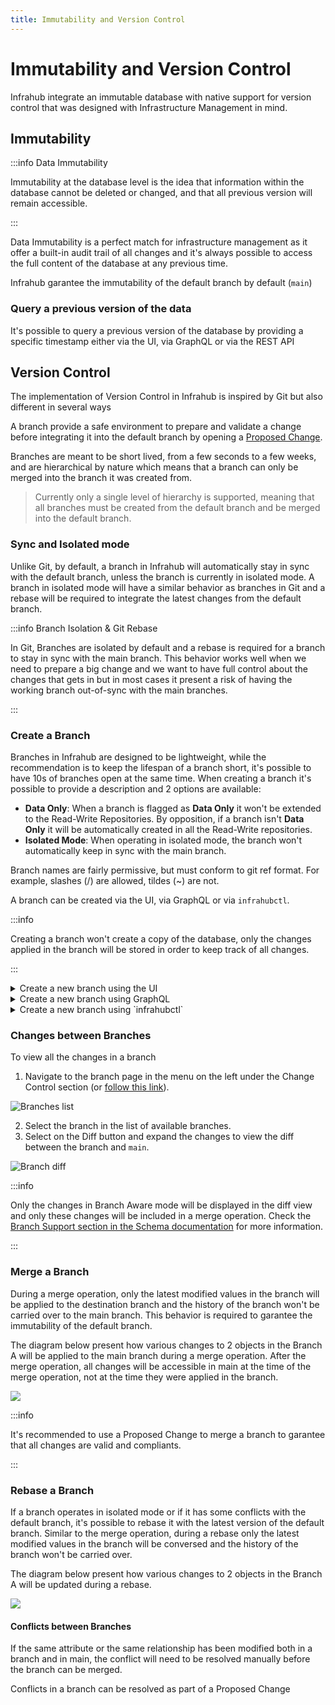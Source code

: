 ```yaml
---
title: Immutability and Version Control
---
```


# Immutability and Version Control

Infrahub integrate an immutable database with native support for version control that was designed with Infrastructure Management in mind.

## Immutability

:::info Data Immutability

Immutability at the database level is the idea that information within the database cannot be deleted or changed,
and that all previous version will remain accessible.

:::

Data Immutability is a perfect match for infrastructure management as it offer a built-in audit trail of all changes
and it's always possible to access the full content of the database at any previous time.

Infrahub garantee the immutability of the default branch by default (`main`)

### Query a previous version of the data

It's possible to query a previous version of the database by providing a specific timestamp either via the UI, via GraphQL or via the REST API

## Version Control

The implementation of Version Control in Infrahub is inspired by Git but also different in several ways

A branch provide a safe environment to prepare and validate a change before integrating it into the default branch by opening a [Proposed Change](/topics/proposed-change).

Branches are meant to be short lived, from a few seconds to a few weeks, and are hierarchical by nature which means that a branch can only be merged into the branch it was created from.

> Currently only a single level of hierarchy is supported, meaning that all branches must be created from the default branch and be merged into the default branch.

### Sync and Isolated mode

Unlike Git, by default, a branch in Infrahub will automatically stay in sync with the default branch, unless the branch is currently in isolated mode.
A branch in isolated mode will have a similar behavior as branches in Git and a rebase will be required to integrate the latest changes from the default branch.

:::info Branch Isolation & Git Rebase

In Git, Branches are isolated by default and a rebase is required for a branch to stay in sync with the main branch.
This behavior works well when we need to prepare a big change and we want to have full control about the changes that gets in but in most cases
it present a risk of having the working branch out-of-sync with the main branches.

:::

### Create a Branch

Branches in Infrahub are designed to be lightweight, while the recommendation is to keep the lifespan of a branch short, it's possible to have 10s of branches open at the same time.
When creating a branch it's possible to provide a description and 2 options are available:

- **Data Only**: When a branch is flagged as **Data Only** it won't be extended to the Read-Write Repositories. By opposition, if a branch isn't **Data Only** it will be automatically created in all the Read-Write repositories.
- **Isolated Mode**: When operating in isolated mode, the branch won't automatically keep in sync with the main branch.

Branch names are fairly permissive, but must conform to git ref format. For example, slashes (/) are allowed, tildes (~) are not.

A branch can be created via the UI, via GraphQL or via `infrahubctl`.

:::info

Creating a branch won't create a copy of the database, only the changes applied in the branch will be stored in order to keep track of all changes.

:::

<details>
  <summary>Create a new branch using the UI</summary>

  You can create a new branch in the frontend by using the button with a `+ sign` in the top right corner, next to the name of the current branch, i.e., `main`.

  ![](../media/tutorial_1_branch_creation.png)

</details>

<details>
  <summary>Create a new branch using GraphQL</summary>

  Use the GraphQL mutation below to create a new branch named `cr1234`

  ```graphql
  # Endpoint : http://127.0.0.1:8000/graphql/main
  mutation {
    BranchCreate(data: { name: "cr1234", is_data_only: false}) {
      ok
      object {
        id
        name
      }
    }
  }
  ```

</details>

<details>
  <summary>Create a new branch using `infrahubctl`</summary>

  Use the command below to create a new branch named `cr1234`

  ```bash
  infrahubctl branch create cr1234
  ```

</details>

### Changes between Branches

To view all the changes in a branch

1. Navigate to the branch page in the menu on the left under the Change Control section (or [follow this link](http://localhost:8000/branches/)).

![Branches list](../media/tutorial_1_branch_list.png)

2. Select the branch in the list of available branches.
3. Select on the Diff button and expand the changes to view the diff between the branch and `main`.

![Branch diff](../media/tutorial_1_branch_diff.png)

:::info

Only the changes in Branch Aware mode will be displayed in the diff view and only these changes will be included in a merge operation.
Check the [Branch Support section in the Schema documentation](/topics/schema#branch-support) for more information.

:::

### Merge a Branch

During a merge operation, only the latest modified values in the branch will be applied to the destination branch and the history of the branch won't be carried over to the main branch.
This behavior is required to garantee the immutability of the default branch.

The diagram below present how various changes to 2 objects in the Branch A will be applied to the main branch during a merge operation.
After the merge operation, all changes will be accessible in main at the time of the merge operation, not at the time they were applied in the branch.

![](../media/branch_merge.excalidraw.svg)

:::info

It's recommended to use a Proposed Change to merge a branch to garantee that all changes are valid and compliants.

:::

### Rebase a Branch

If a branch operates in isolated mode or if it has some conflicts with the default branch, it's possible to rebase it with the latest version of the default branch.
Similar to the merge operation, during a rebase only the latest modified values in the branch will be conversed and the history of the branch won't be carried over.

The diagram below present how various changes to 2 objects in the Branch A will be updated during a rebase.

![](../media/branch_rebase_no_conflict.excalidraw.svg)

#### Conflicts between Branches

If the same attribute or the same relationship has been modified both in a branch and in main, the conflict will need to be resolved manually before the branch can be merged.

Conflicts in a branch can be resolved as part of a Proposed Change
